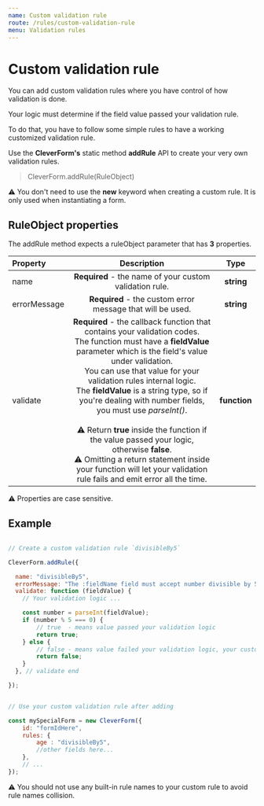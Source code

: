 ```yaml
---
name: Custom validation rule
route: /rules/custom-validation-rule
menu: Validation rules
---
```

# Custom validation rule

You can add custom validation rules where you have control of how validation is done.

Your logic must determine if the field value passed your validation rule.

To do that, you have to follow some simple rules to have a working customized validation rule.

Use the __CleverForm's__ static method __addRule__ API to create your very own validation rules.

>   CleverForm.addRule(RuleObject)

⚠️ You don't need to use the __new__ keyword when creating a custom rule. It is only used when instantiating a form.


## RuleObject properties
The addRule method expects a ruleObject parameter that has __3__ properties.


| Property | Description | Type
| :-- | :-: | :-: 
| name | __Required__ - the name of your custom validation rule. | __string__
| errorMessage | __Required__ - the custom error message that will be used. | __string__
| validate| __Required__ - the callback function that contains your validation codes.<br/>The function must have a __fieldValue__ parameter which is the field's value under validation.<br/>You can use that value for your validation rules internal logic.<br/> The __fieldValue__ is a string type, so if you're dealing with number fields, you must use _parseInt()_. <br/> <br/>⚠️ Return __true__ inside the function if the value passed your logic, otherwise __false__.<br/>⚠️ Omitting a return statement inside your function will let your validation rule fails and emit error all the time. | __function__ 

⚠️ Properties are case sensitive.


## Example 
```js

// Create a custom validation rule `divisibleBy5`

CleverForm.addRule({

  name: "divisibleBy5",
  errorMessage: "The :fieldName field must accept number divisible by 5.",
  validate: function (fieldValue) {
    // Your validation logic ...

    const number = parseInt(fieldValue);
    if (number % 5 === 0) {
        // true  - means value passed your validation logic
        return true;
    } else {
        // false - means value failed your validation logic, your custom errorMessage will be displayed.
        return false;
    }
  }, // validate end

});


// Use your custom validation rule after adding

const mySpecialForm = new CleverForm({
    id: "formIdHere",
    rules: {
        age : "divisibleBy5",  
        //other fields here...
    },
    // ...
});

```

⚠️ You should not use any built-in rule names to your custom rule to avoid rule names collision.
